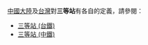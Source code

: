 [[中國大陸|中國大陸]]及[[台灣|台灣]]對'''三等站'''有各自的定義，請參閱：
* [[三等站_(台鐵)|三等站 (台鐵)]]
* [[三等站_(中鐵)|三等站 (中鐵)]]

{{disambig|Cat=車站消歧義}}